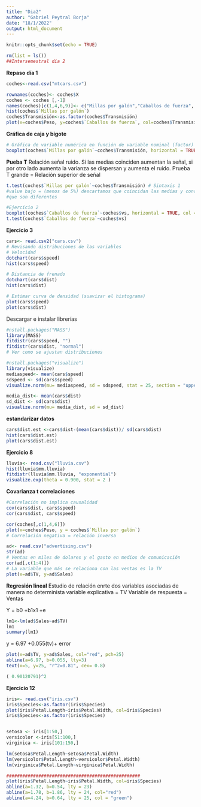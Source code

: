 ---
title: "Dia2"
author: "Gabriel Peytral Borja"
date: "18/1/2022"
output: html_document
---

```{r setup, include=FALSE}
knitr::opts_chunk$set(echo = TRUE)
```


```{r}
rm(list = ls())
##Intersemestral día 2
```

**Repaso día 1**
```{r}
coches<-read.csv("mtcars.csv")

rownames(coches)<- coches$X
coches <- coches [,-1]
names(coches)[c(1,4,6,9)]<- c("Millas por galón","Caballos de fuerza", "Peso", "Transmisión")
hist(coches$`Millas por galón`)
coches$Transmisión<-as.factor(coches$Transmisión)
plot(x=coches$Peso, y=coches$`Caballos de fuerza`, col=coches$Transmisión)

```
**Gráfica de caja y bigote**
```{r}
# Gráfica de variable numérica en función de variable nominal (factor)
boxplot(coches$`Millas por galón`~coches$Transmisión, horizontal = TRUE, notch=T, col = ("green"))
```

**Pueba T**
Relación señal ruido. Si las medias coinciden aumentan la señal, si por otro lado aumenta la varianza se dispersan y aumenta el ruido.
Prueba T grande = Relación superior de señal

```{r}
t.test(coches$`Millas por galón`~coches$Transmisión) # Sintaxis 1
#value bajo = (menos de 5%) descartamos que coincidan las medias y concluimos 
#que son diferentes

```

```{r}
#Ejercicio 2
boxplot(coches$`Caballos de fuerza`~coches$vs, horizontal = TRUE, col = ("green"))
t.test(coches$`Caballos de fuerza`~coches$vs)
```

**Ejercicio 3**
```{r}
cars<- read.csv2("cars.csv")
# Revisando distribuciones de las variables 
# Velocidad
dotchart(cars$speed)
hist(cars$speed)

# Distancia de frenado 
dotchart(cars$dist)
hist(cars$dist)

# Estimar curva de densidad (suavizar el histograma)
plot(cars$speed)
plot(cars$dist)


```
Descargar e instalar librerías
```{r}
#nstall.packages("MASS")
library(MASS)
fitdistr(cars$speed, "")
fitdistr(cars$dist, "normal")
# Ver como se ajustan distribuciones


```
```{r}
#nstall.packages("visualize")
library(visualize)
mediaspeed<- mean(cars$speed)
sdspeed <- sd(cars$speed)
visualize.norm(mu= mediaspeed, sd = sdspeed, stat = 25, section = "upper")

media_dist<- mean(cars$dist)
sd_dist <- sd(cars$dist)
visualize.norm(mu= media_dist, sd = sd_dist)


```

**estandarizar datos**
```{r}

cars$dist.est <-cars$dist-(mean(cars$dist))/ sd(cars$dist)
hist(cars$dist.est)
plot(cars$dist.est)
```
**Ejercicio 8**
```{r}
lluvia<- read.csv("lluvia.csv")
hist(lluvia$mm.lluvia)
fitdistr(lluvia$mm.lluvia, "exponential")
visualize.exp(theta = 0.900, stat = 2 )
```
**Covarianza t correlaciones**

```{r}
#Correlación no implica causalidad 
cov(cars$dist, cars$speed)
cor(cars$dist, cars$speed)

cor(coches[,c(1,4,6)])
plot(x=coches$Peso, y = coches$`Millas por galón`)
# Correlación negativa = relación inversa 
```

```{r}
ad<- read.csv("advertising.csv")
str(ad)
# Ventas en miles de dolares y el gasto en medios de comunicación 
cor(ad[,c(1:4)])
# La variable que más se relaciona con las ventas es la TV
plot(x=ad$TV, y=ad$Sales)
```
**Regresión lineal**
Estudio de relación enrte dos variables asociadas de manera no determinista 
variable explicativa = TV
Variable de respuesta = Ventas

Y = b0 +b1x1 +e
```{r}
lm1<-lm(ad$Sales~ad$TV)
lm1
summary(lm1)
```
y = 6.97 +0.055(tv)+ error
```{r}
plot(x=ad$TV, y=ad$Sales, col="red", pch=25)
abline(a=6.97, b=0.055, lty=3)
text(x=5, y=25, "r^2=0.81", cex= 0.8)

( 0.90120791)^2

```
**Ejercicio 12**
```{r}
iris<- read.csv("iris.csv")
iris$Species<-as.factor(iris$Species)
plot(iris$Petal.Length~iris$Petal.Width, col=iris$Species)
iris$Species<-as.factor(iris$Species)


setosa <- iris[1:50,]
versicolor <-iris[51:100,]
virginica <- iris[101:150,]

lm(setosa$Petal.Length~setosa$Petal.Width)
lm(versicolor$Petal.Length~versicolor$Petal.Width)
lm(virginica$Petal.Length~virginica$Petal.Width)

##################################################
plot(iris$Petal.Length~iris$Petal.Width, col=iris$Species)
abline(a=1.32, b=0.54, lty = 23)
abline(a=1.78, b=1.86, lty = 24, col="red")
abline(a=4.24, b=0.64, lty = 25, col = "green")

```



